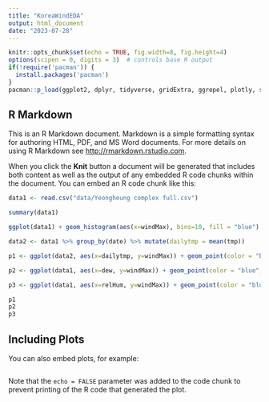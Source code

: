 ```yaml
---
title: "KoreaWindEDA"
output: html_document
date: "2023-07-28"
---
```


```r
knitr::opts_chunk$set(echo = TRUE, fig.width=8, fig.height=4)
options(scipen = 0, digits = 3)  # controls base R output
if(!require('pacman')) {
  install.packages('pacman')
}
pacman::p_load(ggplot2, dplyr, tidyverse, gridExtra, ggrepel, plotly, skimr, tidytext)
```

## R Markdown

This is an R Markdown document. Markdown is a simple formatting syntax for authoring HTML, PDF, and MS Word documents. For more details on using R Markdown see <http://rmarkdown.rstudio.com>.

When you click the **Knit** button a document will be generated that includes both content as well as the output of any embedded R code chunks within the document. You can embed an R code chunk like this:

```r
data1 <- read.csv("data/Yeongheung complex full.csv")

summary(data1)

ggplot(data1) + geom_histogram(aes(x=windMax), bins=10, fill = "blue")

data2 <- data1 %>% group_by(date) %>% mutate(dailytmp = mean(tmp))

p1 <- ggplot(data2, aes(x=dailytmp, y=windMax)) + geom_point(color = "blue", size = 3, alpha = 0.8)

p2 <- ggplot(data1, aes(x=dew, y=windMax)) + geom_point(color = "blue", size = 3, alpha = 0.8)

p3 <- ggplot(data1, aes(x=relHum, y=windMax)) + geom_point(color = "blue", size = 3, alpha = 0.8)

p1
p2
p3
```

## Including Plots

You can also embed plots, for example:

```r

```

Note that the `echo = FALSE` parameter was added to the code chunk to prevent printing of the R code that generated the plot.

